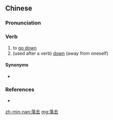 ==Chinese==
{{zh-forms}}

===Pronunciation===
{{zh-pron
|c=lok6 heoi3
|h=pfs=lo̍k-hi
|mn=lo̍h-khù/lo̍h-khì
|cat=v
}}

===Verb===
{{zh-verb}} {{tcx|Cantonese|Min Nan|Hakka|lang=zh}}

# to [[go down]]
# (used after a verb) [[down]] (away from oneself)

====Synonyms====
* {{qualifier|Mandarin}} {{zh-l|下去}}

===References===
* {{qualifier|Min Nan}} {{thcwd|9923}}

[[zh-min-nan:落去]]
[[mg:落去]]